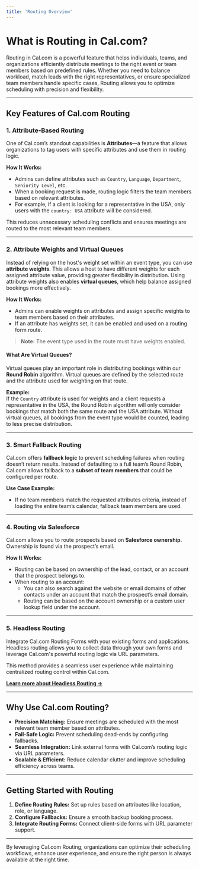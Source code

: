 ```yaml
---
title: 'Routing Overview'
---
```

# What is Routing in Cal.com?

Routing in Cal.com is a powerful feature that helps individuals, teams, and organizations efficiently distribute meetings to the right event or team members based on predefined rules. Whether you need to balance workload, match leads with the right representatives, or ensure specialized team members handle specific cases, Routing allows you to optimize scheduling with precision and flexibility.

---

## Key Features of Cal.com Routing

### 1. Attribute-Based Routing

One of Cal.com’s standout capabilities is **Attributes**—a feature that allows organizations to tag users with specific attributes and use them in routing logic.

**How It Works:**

- Admins can define attributes such as `Country`, `Language`, `Department`, `Seniority Level`, etc.
- When a booking request is made, routing logic filters the team members based on relevant attributes.
- For example, if a client is looking for a representative in the USA, only users with the `country: USA` attribute will be considered.

This reduces unnecessary scheduling conflicts and ensures meetings are routed to the most relevant team members.

---

### 2. Attribute Weights and Virtual Queues

Instead of relying on the host's weight set within an event type, you can use **attribute weights**. This allows a host to have different weights for each assigned attribute value, providing greater flexibility in distribution. Using attribute weights also enables **virtual queues**, which help balance assigned bookings more effectively.

**How It Works:**

- Admins can enable weights on attributes and assign specific weights to team members based on their attributes.
- If an attribute has weights set, it can be enabled and used on a routing form route.

> **Note:** The event type used in the route must have weights enabled.

#### What Are Virtual Queues?

Virtual queues play an important role in distributing bookings within our **Round Robin** algorithm. Virtual queues are defined by the selected route and the attribute used for weighting on that route.

**Example:**  
If the `Country` attribute is used for weights and a client requests a representative in the USA, the Round Robin algorithm will only consider bookings that match both the same route and the USA attribute. Without virtual queues, all bookings from the event type would be counted, leading to less precise distribution.

---

### 3. Smart Fallback Routing

Cal.com offers **fallback logic** to prevent scheduling failures when routing doesn’t return results. Instead of defaulting to a full team’s Round Robin, Cal.com allows fallback to a **subset of team members** that could be configured per route.

**Use Case Example:**

- If no team members match the requested attributes criteria, instead of loading the entire team’s calendar, fallback team members are used.

---

### 4. Routing via Salesforce

Cal.com allows you to route prospects based on **Salesforce ownership**. Ownership is found via the prospect’s email.

**How It Works:**

- Routing can be based on ownership of the lead, contact, or an account that the prospect belongs to.
- When routing to an account:
  - You can also search against the website or email domains of other contacts under an account that match the prospect’s email domain.
  - Routing can be based on the account ownership or a custom user lookup field under the account.

---

### 5. Headless Routing

Integrate Cal.com Routing Forms with your existing forms and applications. Headless routing allows you to collect data through your own forms and leverage Cal.com's powerful routing logic via URL parameters.

This method provides a seamless user experience while maintaining centralized routing control within Cal.com.

**[Learn more about Headless Routing →](/routing/headless-routing)**

---

## Why Use Cal.com Routing?

- **Precision Matching:** Ensure meetings are scheduled with the most relevant team member based on attributes.
- **Fail-Safe Logic:** Prevent scheduling dead-ends by configuring fallbacks.
- **Seamless Integration:** Link external forms with Cal.com’s routing logic via URL parameters.
- **Scalable & Efficient:** Reduce calendar clutter and improve scheduling efficiency across teams.

---

## Getting Started with Routing

1. **Define Routing Rules:** Set up rules based on attributes like location, role, or language.
2. **Configure Fallbacks:** Ensure a smooth backup booking process.
3. **Integrate Routing Forms:** Connect client-side forms with URL parameter support.

---

By leveraging Cal.com Routing, organizations can optimize their scheduling workflows, enhance user experience, and ensure the right person is always available at the right time.

